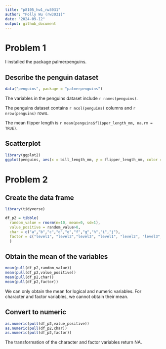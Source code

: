 ```yaml
---
title: "p8105_hw1_rw3031"
author: "Polly Wu (rw3031)"
date: "2024-09-12"
output: github_document
---
```


# Problem 1

I installed the package palmerpenguins. 

## Describe the penguin dataset
```r
data("penguins", package = "palmerpenguins")
```
The variables in the penguins dataset include `r names(penguins)`.

The penguins dataset contains `r ncol(penguins)` columns and `r nrow(penguins)` rows. 

The mean flipper length is `r mean(penguins$flipper_length_mm, na.rm = TRUE)`.

## Scatterplot 
```r
library(ggplot2)
ggplot(penguins, aes(x = bill_length_mm, y = flipper_length_mm, color = species)) + geom_point()
```

# Problem 2

## Create the data frame
```r
library(tidyverse)
```

```r
df_p2 = tibble(
  random_value = rnorm(n=10, mean=0, sd=1),
  value_positive = random_value>0,
  char = c("a","b","c","d","e","f","g","h","i","j"),
  factor = c("level1", "level2","level3", "level1", "level2", "level3","level1", "level2", "level3", "level1")
  )
```

## Obtain the mean of the variables 
```r
mean(pull(df_p2,random_value))
mean(pull(df_p2,value_positive))
mean(pull(df_p2,char))
mean(pull(df_p2,factor))
```
We can only obtain the mean for logical and numeric variables. 
For character and factor variables, we cannot obtain their mean. 

## Convert to numeric
```r
as.numeric(pull(df_p2,value_positive))
as.numeric(pull(df_p2,char))
as.numeric(pull(df_p2,factor))
```
The transformation of the character and factor variables return NA. 
